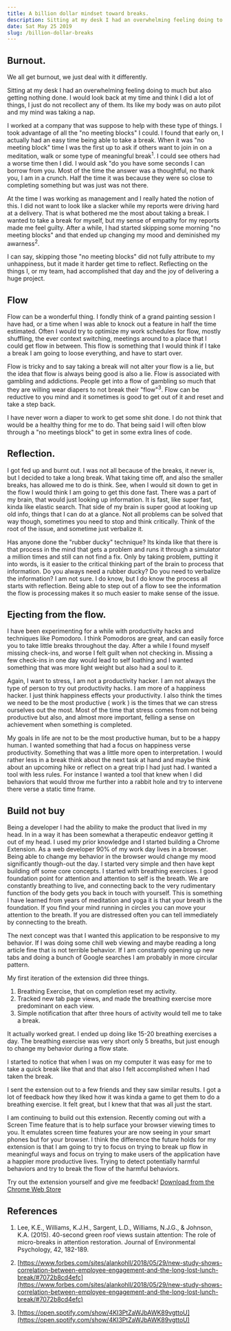```yaml
---
title: A billion dollar mindset toward breaks.
description: Sitting at my desk I had an overwhelming feeling doing to much but also getting nothing done.
date: Sat May 25 2019
slug: /billion-dollar-breaks
---
```


## Burnout.

We all get burnout, we just deal with it differently.

Sitting at my desk I had an overwhelming feeling doing to much but also getting nothing done. I would look back at my time and think I did a lot of things, I just do not recollect any of them. Its like my body was on auto pilot and my mind was taking a nap.

I worked at a company that was suppose to help with these type of things. I took advantage of all the "no meeting blocks" I could. I found that early on, I actually had an easy time being able to take a break. When it was "no meeting block" time I was the first up to ask if others want to join in on a meditation, walk or some type of meaningful break<sup>1</sup>. I could see others had a worse time then I did. I would ask "do you have some seconds I can borrow from you. Most of the time the answer was a thoughtful, no thank you, I am in a crunch. Half the time it was because they were so close to completing something but was just was not there.

At the time I was working as management and I really hated the notion of this. I did not want to look like a slacker while my reports were driving hard at a delivery. That is what bothered me the most about taking a break. I wanted to take a break for myself, but my sense of empathy for my reports made me feel guilty. After a while, I had started skipping some morning "no meeting blocks" and that ended up changing my mood and deminished my awarness<sup>2</sup>.

I can say, skipping those "no meeting blocks" did not fully attribute to my unhappiness, but it made it harder get time to reflect. Reflecting on the things I, or my team, had accomplished that day and the joy of delivering a huge project.

## Flow

Flow can be a wonderful thing. I fondly think of a grand painting session I have had, or a time when I was able to knock out a feature in half the time estimated. Often I would try to optimize my work schedules for flow, mostly shuffling, the ever context switching, meetings around to a place that I could get flow in between. This flow is something that I would think if I take a break I am going to loose everything, and have to start over.

Flow is tricky and to say taking a break will not alter your flow is a lie, but the idea that flow is always being good is also a lie. Flow is associated with gambling and addictions. People get into a flow of gambling so much that they are willing wear diapers to not break their "flow"<sup>3</sup>. Flow can be reductive to you mind and it sometimes is good to get out of it and reset and take a step back.

I have never worn a diaper to work to get some shit done. I do not think that would be a healthy thing for me to do. That being said I will often blow through a "no meetings block" to get in some extra lines of code.

## Reflection.

I got fed up and burnt out. I was not all because of the breaks, it never is, but I decided to take a long break. What taking time off, and also the smaller breaks, has allowed me to do is think. See, when I would sit down to get in the flow I would think I am going to get this done fast. There was a part of my brain, that would just looking up information. It is fast, like super fast, kinda like elastic search. That side of my brain is super good at looking up old info, things that I can do at a glance. Not all problems can be solved that way though, sometimes you need to stop and think critically. Think of the root of the issue, and sometime just verbalize it.

Has anyone done the "rubber ducky" technique? Its kinda like that there is that process in the mind that gets a problem and runs it through a simulator a million times and still can not find a fix. Only by taking problem, putting it into words, is it easier to the critical thinking part of the brain to process that information. Do you always need a rubber ducky? Do you need to verbalize the information? I am not sure. I do know, but I do know the process all starts with reflection. Being able to step out of a flow to see the information the flow is processing makes it so much easier to make sense of the issue.

## Ejecting from the flow.

I have been experimenting for a while with productivity hacks and techniques like Pomodoro. I think Pomodoros are great, and can easily force you to take little breaks throughout the day. After a while I found myself missing check-ins, and worse I felt guilt when not checking in. Missing a few check-ins in one day would lead to self loathing and I wanted something that was more light weight but also had a soul to it.

Again, I want to stress, I am not a productivity hacker. I am not always the type of person to try out productivity hacks. I am more of a happiness hacker. I just think happiness effects your productivity. I also think the times we need to be the most productive ( work ) is the times that we can stress ourselves out the most. Most of the time that stress comes from not being productive but also, and almost more important, felling a sense on achievement when something is completed.

My goals in life are not to be the most productive human, but to be a happy human. I wanted something that had a focus on happiness verse productivity. Something that was a little more open to interpretation. I would rather less in a break think about the next task at hand and maybe think about an upcoming hike or reflect on a great trip I had just had. I wanted a tool with less rules. For instance I wanted a tool that knew when I did behaviors that would throw me further into a rabbit hole and try to intervene there verse a static time frame.

## Build not buy

Being a developer I had the ability to make the product that lived in my head. In in a way it has been somewhat a therapeutic endeavor getting it out of my head. I used my prior knowledge and I started building a Chrome Extension. As a web developer 90% of my work day lives in a browser. Being able to change my behavior in the browser would change my mood significantly though-out the day. I started very simple and then have kept building off some core concepts.
I started with breathing exercises. I good foundation point for attention and attention to self is the breath. We are constantly breathing to live, and connecting back to the very rudimentary function of the body gets you back in touch with yourself. This is something I have learned from years of meditation and yoga it is that your breath is the foundation. If you find your mind running in circles you can move your attention to the breath. If you are distressed often you can tell immediately by connecting to the breath.

The next concept was that I wanted this application to be responsive to my behavior. If I was doing some chill web viewing and maybe reading a long article fine that is not terrible behavior. If I am constantly opening up new tabs and doing a bunch of Google searches I am probably in more circular pattern.

My first iteration of the extension did three things.

1. Breathing Exercise, that on completion reset my activity.
2. Tracked new tab page views, and made the breathing exercise more predominant on each view.
3. Simple notification that after three hours of activity would tell me to take a break.

It actually worked great. I ended up doing like 15-20 breathing exercises a day. The breathing exercise was very short only 5 breaths, but just enough to change my behavior during a flow state.

I started to notice that when I was on my computer it was easy for me to take a quick break like that and that also I felt accomplished when I had taken the break.

I sent the extension out to a few friends and they saw similar results. I got a lot of feedback how they liked how it was kinda a game to get them to do a breathing exercise. It felt great, but I knew that that was all just the start.

I am continuing to build out this extension. Recently coming out with a Screen Time feature that is to help surface your browser viewing times to you. It emulates screen time features your are now seeing in your smart phones but for your browser. I think the difference the future holds for my extension is that I am going to try to focus on trying to break up flow in meaningful ways and focus on trying to make users of the application have a happier more productive lives. Trying to detect potentially harmful behaviors and try to break the flow of the harmful behaviors.

Try out the extension yourself and give me feedback!
[Download from the Chrome Web Store](https://chrome.google.com/webstore/detail/muj%C5%8D-be-mindful-of-your-t/pdhdkakfpnlcbipchahefkoaiohkehao)

## References

1. Lee, K.E., Williams, K.J.H., Sargent, L.D., Williams, N.J.G., & Johnson, K.A. (2015). 40-second green roof views sustain attention: The role of micro-breaks in attention restoration. Journal of Environmental Psychology, 42, 182-189.

2. [https://www.forbes.com/sites/alankohll/2018/05/29/new-study-shows-correlation-between-employee-engagement-and-the-long-lost-lunch-break/#7072b8cd4efc](https://www.forbes.com/sites/alankohll/2018/05/29/new-study-shows-correlation-between-employee-engagement-and-the-long-lost-lunch-break/#7072b8cd4efc)

3. [https://open.spotify.com/show/4KI3PtZaWJbAWK89vgttoU](https://open.spotify.com/show/4KI3PtZaWJbAWK89vgttoU)
